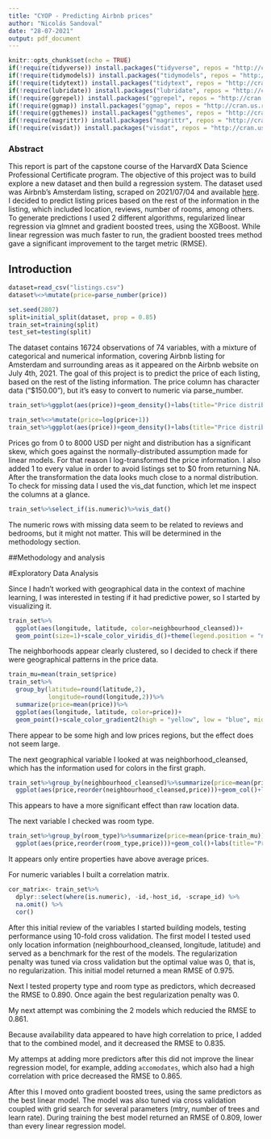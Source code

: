 ```yaml
---
title: "CYOP - Predicting Airbnb prices"
author: "Nicolás Sandoval"
date: "28-07-2021"
output: pdf_document
---
```


```r
knitr::opts_chunk$set(echo = TRUE)
if(!require(tidyverse)) install.packages("tidyverse", repos = "http://cran.us.r-project.org")
if(!require(tidymodels)) install.packages("tidymodels", repos = "http://cran.us.r-project.org")
if(!require(tidytext)) install.packages("tidytext", repos = "http://cran.us.r-project.org")
if(!require(lubridate)) install.packages("lubridate", repos = "http://cran.us.r-project.org")
if(!require(ggrepel)) install.packages("ggrepel", repos = "http://cran.us.r-project.org")
if(!require(ggmap)) install.packages("ggmap", repos = "http://cran.us.r-project.org")
if(!require(ggthemes)) install.packages("ggthemes", repos = "http://cran.us.r-project.org")
if(!require(magrittr)) install.packages("magrittr", repos = "http://cran.us.r-project.org")
if(!require(visdat)) install.packages("visdat", repos = "http://cran.us.r-project.org")

```

### Abstract
This report is part of the capstone course of the HarvardX Data Science Professional Certificate program. The objective of this project was to build explore a new dataset and then build a regression system. The dataset used was Airbnb's Amsterdam listing, scraped on 2021/07/04 and available [here](http://data.insideairbnb.com/the-netherlands/north-holland/amsterdam/2021-07-04/visualisations/listings.csv). I decided to predict listing prices based on the rest of the information in the listing, which included location, reviews, number of rooms, among others. To generate predictions I used 2 different algorithms, regularized linear regression via glmnet and gradient boosted trees, using the XGBoost.
While linear regression was much faster to run, the gradient boosted trees method gave a significant improvement to the target metric (RMSE).



## Introduction

```r
dataset=read_csv("listings.csv")
dataset%<>%mutate(price=parse_number(price))
```

```r
set.seed(2807)
split=initial_split(dataset, prop = 0.85)
train_set=training(split)
test_set=testing(split)
```


The dataset contains 16724 observations of 74 variables, with a mixture of categorical and numerical information, covering Airbnb listing for Amsterdam and surrounding areas as it appeared on the Airbnb website on July 4th, 2021.
The goal of this project is to predict the price of each listing, based on the rest of the listing information.
The price column has character data ("$150.00"), but it's easy to convert to numeric via parse_number.

```r
train_set%>%ggplot(aes(price))+geom_density()+labs(title="Price distribution")

```
```r
train_set%<>%mutate(price=log(price+1))
train_set%>%ggplot(aes(price))+geom_density()+labs(title="Price distribution", x="Log transformed price")


```

Prices go from 0 to 8000 USD per night and distribution has a significant skew, which goes against the normally-distributed assumption made for linear models. For that reason I log-transformed the price information. I also added 1 to every value in order to avoid listings set to $0 from returning NA. 
After the transformation the data looks much close to a normal distribution.
To check for missing data I used the vis_dat function, which let me inspect the columns at a glance.
```r
train_set%>%select_if(is.numeric)%>%vis_dat()
```
The numeric rows with missing data seem to be related to reviews and bedrooms, but it might not matter.
This will be determined in the methodology section.



##Methodology and analysis

#Exploratory Data Analysis


Since I hadn't worked with geographical data in the context of machine learning, I was interested in testing if it had predictive power, so I started by visualizing it.
```r
train_set%>%
  ggplot(aes(longitude, latitude, color=neighbourhood_cleansed))+
  geom_point(size=1)+scale_color_viridis_d()+theme(legend.position = "none") 
```
The neighborhoods appear clearly clustered, so I decided to check if there were geographical patterns in the price data.
```r
train_mu=mean(train_set$price)
train_set%>%
  group_by(latitude=round(latitude,2),
           longitude=round(longitude,2))%>%
  summarize(price=mean(price))%>%
  ggplot(aes(longitude, latitude, color=price))+
  geom_point()+scale_color_gradient2(high = "yellow", low = "blue", midpoint = train_mu)

```
There appear to be some high and low prices regions, but the effect does not seem large.

The next geographical variable I looked at was neighborhood_cleansed, which has the information used for colors in the first graph.

```r
train_set%>%group_by(neighbourhood_cleansed)%>%summarize(price=mean(price-train_mu))%>%
  ggplot(aes(price,reorder(neighbourhood_cleansed,price)))+geom_col()+labs(x="Log distance from the mean price", y="Neighborhood")
```

This appears to have a more significant effect than raw location data.

The next variable I checked was room type.

```r
train_set%>%group_by(room_type)%>%summarize(price=mean(price-train_mu))%>%
  ggplot(aes(price,reorder(room_type,price)))+geom_col()+labs(title="Price by room type", y="Room type", x="Log distance from the mean price")
```
It appears only entire properties have above average prices.


For numeric variables I built a correlation matrix.
```r
cor_matrix<- train_set%>% 
  dplyr::select(where(is.numeric), -id,-host_id, -scrape_id) %>% 
  na.omit() %>% 
  cor()
```


After this initial review of the variables I started building models, testing performance using 10-fold cross validation.
The first model I tested used only location information (neighbourhood_cleansed, longitude, latitude) and served as a benchmark for the rest of the models. The regularization penalty was tuned via cross validation but the optimal value was 0, that is, no regularization.
This initial model returned a mean RMSE of 0.975.
 
Next I tested property type and room type as predictors, which decreased the RMSE to 0.890.
Once again the best regularization penalty was 0.

My next attempt was combining the 2 models which reducied the RMSE to 0.861.

Because availability data appeared to have high correlation to price, I added that to the combined model, and it decreased the RMSE to 0.835.

My attemps at adding more predictors after this did not improve the linear regression model, for example, adding `accomodates`, which also had a high correlation with price decreased the RMSE to 0.865.

After this I moved onto gradient boosted trees, using the same predictors as the best linear model. The model was also tuned via cross validation coupled with grid search for several parameters (mtry, number of trees and learn rate). During training the best model returned an RMSE of 0.809, lower than every linear regression model.









